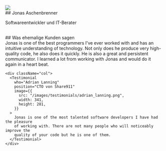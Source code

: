 
<Section>
    <div className="row">
    <div className="col-auto">
    <Image src="/images/jonas.png" width={281} height={281} className="mb-2 mb-md-0" />
</div>
<div className="col">
<TextSection>
<hgroup>
## Jonas Aschenbrenner

<p className="h5">Softwareentwickler und IT-Berater</p>

</hgroup>

<Kontaktieren />

<br />

<Lebenslauf className="mt-2" />

</TextSection>
</div>
  </div>

</Section>

<Section>
  ## Was ehemalige Kunden sagen

  <div className="row">
    <div className="col mb-3 mb-md-0">
      <Testimonial
        who="Sam Hatoum"
        position="Gründer von Xolv.io"
        image={{
          src: "/images/testimonials/sam_hatoum.jpg",
          width: 300,
          height: 281,
        }}
      >
        Jonas is one of the best programmers I&#39;ve ever worked with and has an
        intuitive understanding of technology. Not only does he produce very
        high-quality code, he also does it quickly. He is also a great and persistent
        communicator. I learned a lot from working with Jonas and would do it again in
        a heart beat.
      </Testimonial>
    </div>

    <div className="col">
      <Testimonial
        who="Adrian Lanning"
        position="CTO von Share911"
        image={{
          src: "/images/testimonials/adrian_lanning.png",
          width: 341,
          height: 281,
        }}
      >
        Jonas is one of the most talented software developers I have had the pleasure
        of working with. There are not many people who will noticeably improve the
        quality of your code but he is one of them.
      </Testimonial>
    </div>

  </div>
</Section>

<Section>
  <div className="text-center">
    <Kontaktieren />
  </div>
</Section>
